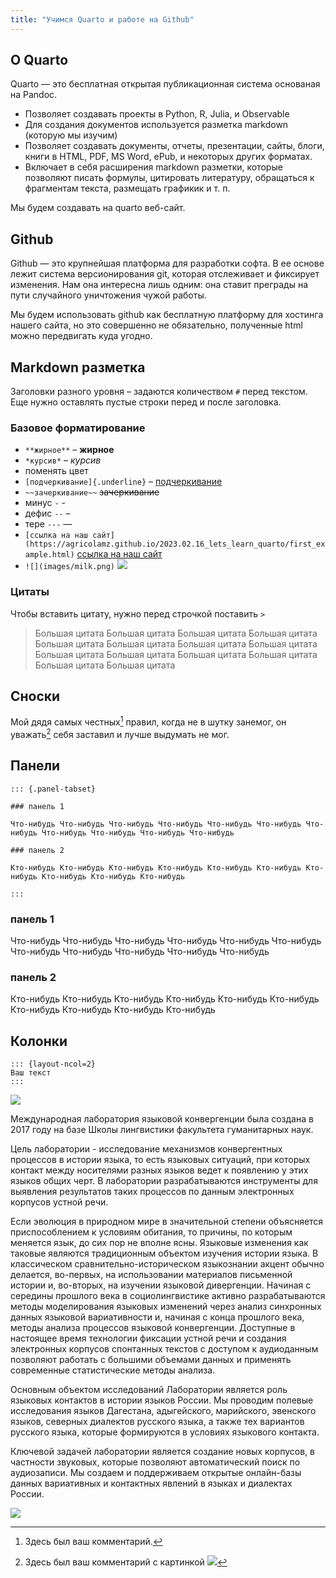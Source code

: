 ```yaml
---
title: "Учимся Quarto и работе на Github"
---
```


## О Quarto

Quarto --- это бесплатная открытая публикационная система основаная на Pandoc.

-   Позволяет создавать проекты в Python, R, Julia, и Observable
-   Для создания документов используется разметка markdown (которую мы изучим)
-   Позволяет создавать документы, отчеты, презентации, сайты, блоги, книги в HTML, PDF, MS Word, ePub, и некоторых других форматах.
-   Включает в себя расширения markdown разметки, которые позволяют писать формулы, цитировать литературу, обращаться к фрагментам текста, размещать графикик и т. п.

Мы будем создавать на quarto веб-сайт.

## Github

Github --- это крупнейшая платформа для разработки софта. В ее основе лежит система версионирования git, которая отслеживает и фиксирует изменения. Нам она интересна лишь одним: она ставит преграды на пути случайного уничтожения чужой работы.

Мы будем использовать github как бесплатную платформу для хостинга нашего сайта, но это совершенно не обязательно, полученные html можно передвигать куда угодно.

## Markdown разметка

Заголовки разного уровня -- задаются количеством `#` перед текстом. Еще нужно оставлять пустые строки перед и после заголовка.

### Базовое форматирование

-   `**жирное**` -- **жирное**
-   `*курсив*` -- *курсив*
-   поменять цвет
-   `[подчеркивание]{.underline}` -- [подчеркивание]{.underline}
-   `~~зачеркивание~~` ~~зачеркивание~~
-   минус `-` -
-   дефис `--` --
-   тере `---` ---
-   `[ссылка на наш сайт](https://agricolamz.github.io/2023.02.16_lets_learn_quarto/first_example.html)` [ссылка на наш сайт](https://agricolamz.github.io/2023.02.16_lets_learn_quarto/first_example.html)
-   `![](images/milk.png)` ![](images/milk.png)

### Цитаты

Чтобы вставить цитату, нужно перед строчкой поставить `>`

> Большая цитата Большая цитата Большая цитата Большая цитата Большая цитата Большая цитата Большая цитата Большая цитата Большая цитата Большая цитата Большая цитата Большая цитата Большая цитата Большая цитата

## Сноски

Мой дядя самых честных[^1] правил, когда не в шутку занемог, он уважать[^2] себя заставил и лучше выдумать не мог.

[^1]: Здесь был ваш комментарий.

[^2]: Здесь был ваш комментарий с картинкой ![](images/plate.png)

## Панели

```
::: {.panel-tabset}

### панель 1

Что-нибудь Что-нибудь Что-нибудь Что-нибудь Что-нибудь Что-нибудь Что-нибудь Что-нибудь Что-нибудь Что-нибудь Что-нибудь

### панель 2

Кто-нибудь Кто-нибудь Кто-нибудь Кто-нибудь Кто-нибудь Кто-нибудь Кто-нибудь Кто-нибудь Кто-нибудь Кто-нибудь

:::

```

::: {.panel-tabset}

### панель 1

Что-нибудь Что-нибудь Что-нибудь Что-нибудь Что-нибудь Что-нибудь Что-нибудь Что-нибудь Что-нибудь Что-нибудь Что-нибудь

### панель 2

Кто-нибудь Кто-нибудь Кто-нибудь Кто-нибудь Кто-нибудь Кто-нибудь Кто-нибудь Кто-нибудь Кто-нибудь Кто-нибудь

:::

## Колонки

```
::: {layout-ncol=2}
Ваш текст
:::
```

::: {layout-ncol=2}

![](images/bread_1.jpg)

Международная лаборатория языковой конвергенции  была создана в 2017 году на базе Школы лингвистики факультета гуманитарных наук.

Цель лаборатории - исследование механизмов конвергентных процессов в истории языка, то есть языковых ситуаций, при которых контакт между носителями разных языков ведет к появлению у этих языков общих черт.  В лаборатории разрабатываются инструменты для выявления результатов таких процессов по данным электронных корпусов устной речи.

Если эволюция в природном мире в значительной степени объясняется приспособлением к условиям обитания, то причины, по которым меняется язык, до сих пор не вполне ясны. Языковые изменения как таковые являются традиционным объектом изучения истории языка. В классическом сравнительно-историческом языкознании акцент обычно делается, во-первых, на использовании материалов письменной истории и, во-вторых, на изучении языковой дивергенции. Начиная с середины прошлого века в социолингвистике активно разрабатываются методы моделирования языковых изменений через анализ синхронных данных языковой вариативности и, начиная с конца прошлого века, методы анализа процессов языковой конвергенции. Доступные в настоящее время технологии фиксации устной речи и создания электронных корпусов спонтанных текстов с доступом к аудиоданным позволяют работать с большими объемами данных и применять современные статистические методы анализа.

Основным объектом исследований Лаборатории является роль языковых контактов в истории языков России. Мы проводим полевые исследования языков Дагестана, адыгейского, марийского, эвенского языков, северных диалектов русского языка, а также тех вариантов русского языка, которые формируются в условиях языкового контакта.

Ключевой задачей лаборатории является создание новых корпусов, в частности звуковых, которые позволяют автоматический поиск по аудиозаписи. Мы создаем и поддерживаем открытые онлайн-базы данных вариативных и контактных явлений в языках и диалектах России.


![](images/plate.png)
:::